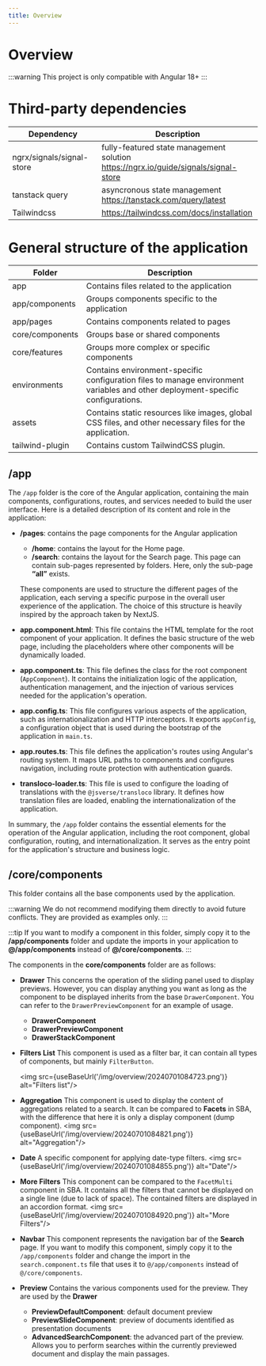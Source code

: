 ---
title: Overview
---

# Overview

:::warning
This project is only compatible with Angular 18+
:::

# Third-party dependencies

| Dependency                | Description                                                                            |
| ------------------------- | -------------------------------------------------------------------------------------- |
| ngrx/signals/signal-store | fully-featured state management solution<br/>https://ngrx.io/guide/signals/signal-store |
| tanstack query            | asyncronous state management<br/>https://tanstack.com/query/latest                      |
| Tailwindcss               | https://tailwindcss.com/docs/installation                                              |

# General structure of the application

| Folder          | Description                                                                                                                                                                          |
| --------------- | ------------------------------------------------------------------------------------------------------------------------------------------------------------------------------------ |
| app             | Contains files related to the application                                                                                                                                       |
| app/components  | Groups components specific to the application                                                                                                                                   |
| app/pages       | Contains components related to pages                                                                                                                                            |
| core/components | Groups base or shared components                                                                                                                                                |
| core/features   | Groups more complex or specific components                                                                                                                                      |
| environments    | Contains environment-specific configuration files to manage environment variables and other deployment-specific configurations.                                                 |
| assets          | Contains static resources like images, global CSS files, and other necessary files for the application.                                                                         |
| tailwind-plugin | Contains custom TailwindCSS plugin.                                                                                                                                                        |

## /app

The `/app` folder is the core of the Angular application, containing the main components, configurations, routes, and services needed to build the user interface. Here is a detailed description of its content and role in the application:

- **/pages**: contains the page components for the Angular application

  - **/home**: contains the layout for the Home page.
  - **/search**: contains the layout for the Search page. This page can contain sub-pages represented by folders. Here, only the sub-page **“all”** exists.

  These components are used to structure the different pages of the application, each serving a specific purpose in the overall user experience of the application. The choice of this structure is heavily inspired by the approach taken by NextJS.

- **app.component.html**: This file contains the HTML template for the root component of your application. It defines the basic structure of the web page, including the placeholders where other components will be dynamically loaded.

- **app.component.ts**: This file defines the class for the root component (`AppComponent`). It contains the initialization logic of the application, authentication management, and the injection of various services needed for the application's operation.

- **app.config.ts**: This file configures various aspects of the application, such as internationalization and HTTP interceptors. It exports `appConfig`, a configuration object that is used during the bootstrap of the application in `main.ts`.

- **app.routes.ts**: This file defines the application's routes using Angular's routing system. It maps URL paths to components and configures navigation, including route protection with authentication guards.

- **transloco-loader.ts**: This file is used to configure the loading of translations with the `@jsverse/transloco` library. It defines how translation files are loaded, enabling the internationalization of the application.

In summary, the `/app` folder contains the essential elements for the operation of the Angular application, including the root component, global configuration, routing, and internationalization. It serves as the entry point for the application's structure and business logic.

## /core/components

This folder contains all the base components used by the application.

:::warning
We do not recommend modifying them directly to avoid future conflicts.
They are provided as examples only.
:::

:::tip
If you want to modify a component in this folder, simply copy it to the **/app/components** folder and update the imports in your application to **@/app/components** instead of **@/core/components**.
:::

The components in the **core/components** folder are as follows:

- **Drawer**
  This concerns the operation of the sliding panel used to display previews. However, you can display anything you want as long as the component to be displayed inherits from the base `DrawerComponent`. You can refer to the `DrawerPreviewComponent` for an example of usage.
    - **DrawerComponent**
    - **DrawerPreviewComponent**
    - **DrawerStackComponent**

- **Filters List**
  This component is used as a filter bar, it can contain all types of components, but mainly `FilterButton`.

    <img src={useBaseUrl('/img/overview/20240701084723.png')} alt="Filters list"/>
 - **Aggregation**
   This component is used to display the content of aggregations related to a search. It can be compared to **Facets** in SBA, with the difference that here it is only a display component (dump component).
    <img src={useBaseUrl('/img/overview/20240701084821.png')} alt="Aggregation"/>

- **Date**
  A specific component for applying date-type filters.
    <img src={useBaseUrl('/img/overview/20240701084855.png')} alt="Date"/>

- **More Filters**
  This component can be compared to the `FacetMulti` component in SBA. It contains all the filters that cannot be displayed on a single line (due to lack of space). The contained filters are displayed in an accordion format.
      <img src={useBaseUrl('/img/overview/20240701084920.png')} alt="More Filters"/>

- **Navbar**
  This component represents the navigation bar of the **Search** page. If you want to modify this component, simply copy it to the `/app/components` folder and change the import in the `search.component.ts` file that uses it to `@/app/components` instead of `@/core/components`.

- **Preview**
  Contains the various components used for the preview. They are used by the **Drawer**
    - **PreviewDefaultComponent**: default document preview
    - **PreviewSlideComponent**: preview of documents identified as presentation documents
    - **AdvancedSearchComponent**: the advanced part of the preview. Allows you to perform searches within the currently previewed document and display the main passages.
